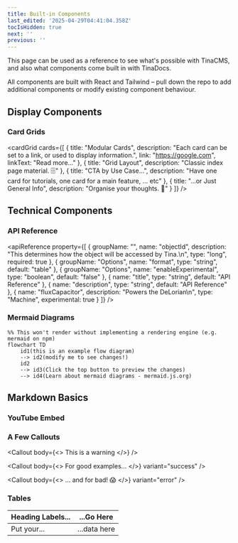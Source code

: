 ```yaml
---
title: Built-in Components
last_edited: '2025-04-29T04:41:04.358Z'
tocIsHidden: true
next: ''
previous: ''
---
```


This page can be used as a reference to see what's possible with TinaCMS, and also what components come built in with TinaDocs.

All components are built with React and Tailwind – pull down the repo to add additional components or modify existing component behaviour.

## Display Components

### Card Grids

<cardGrid
  cards={[
    {
      title: "Modular Cards",
      description:
        "Each card can be set to a link, or used to display information.",
      link: "https://google.com",
      linkText: "Read more..."
    },
    { title: "Grid Layout", description: "Classic index page material. 🗄️" },
    {
      title: "CTA by Use Case...",
      description:
        "Have one card for tutorials, one card for a main feature, ... etc"
    },
    {
      title: "...or Just General Info",
      description: "Organise your thoughts. 🧠"
    }
  ]}
/>

## Technical Components

### API Reference

<apiReference
  property={[
    {
      groupName: "",
      name: "objectId",
      description: "This determines how the object will be accessed by Tina.\n",
      type: "long",
      required: true
    },
    { groupName: "Options", name: "format", type: "string", default: "table" },
    {
      groupName: "Options",
      name: "enableExperimental",
      type: "boolean",
      default: "false"
    },
    { name: "title", type: "string", default: "API Reference" },
    { name: "description", type: "string", default: "API Reference" },
    {
      name: "fluxCapacitor",
      description: "Powers the DeLorian\n",
      type: "Machine",
      experimental: true
    }
  ]}
/>

### Mermaid Diagrams

```mermaid
%% This won't render without implementing a rendering engine (e.g. mermaid on npm)
flowchart TD
    id1(this is an example flow diagram) 
    --> id2(modify me to see changes!)
    id2 
    --> id3(Click the top button to preview the changes)
    --> id4(Learn about mermaid diagrams - mermaid.js.org)
```

###

## Markdown Basics

### YouTube Embed

<youtube embedSrc="https://www.youtube.com/embed/CsCQS7HIBv0?si=os9ona92O2VMOl-V" caption="Seth goes over the basics of using Tina" minutes="2" />

### A Few Callouts

<Callout
  body={<>
    This is a warning
  </>}
/>

<Callout
  body={<>
    For good examples...
  </>}
  variant="success"
/>

<Callout
  body={<>
    ... and for bad! 😱
  </>}
  variant="error"
/>

### Tables

| Heading Labels... | ...Go Here   |
| ----------------- | ------------ |
| Put your...       | ...data here |
